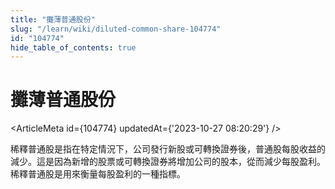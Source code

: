 ```yaml
---
title: "攤薄普通股份"
slug: "/learn/wiki/diluted-common-share-104774"
id: "104774"
hide_table_of_contents: true
---
```



# 攤薄普通股份

<ArticleMeta id={104774} updatedAt={'2023-10-27 08:20:29'} />
<div className='border-solid border-b border-t-0 my-4 border-[var(--ifm-color-gray-300)]' />

稀釋普通股是指在特定情況下，公司發行新股或可轉換證券後，普通股每股收益的減少。這是因為新增的股票或可轉換證券將增加公司的股本，從而減少每股盈利。稀釋普通股是用來衡量每股盈利的一種指標。

